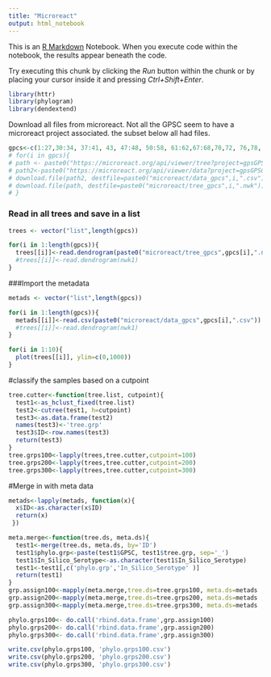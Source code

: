 ```yaml
---
title: "Microreact"
output: html_notebook
---
```


This is an [R Markdown](http://rmarkdown.rstudio.com) Notebook. When you execute code within the notebook, the results appear beneath the code. 

Try executing this chunk by clicking the *Run* button within the chunk or by placing your cursor inside it and pressing *Ctrl+Shift+Enter*. 

```r
library(httr)
library(phylogram)
library(dendextend)
```

Download all files from microreact. Not all the GPSC seem to have a microreact project associated. the subset below all had files.
```r
gpcs<-c(1:27,30:34, 37:41, 43, 47:48, 50:58, 61:62,67:68,70,72, 76,78, 79,80,81,90,91,93, 94,97,103,105,117, 131)
# for(i in gpcs){
# path <- paste0("https://microreact.org/api/viewer/tree?project=gpsGPSC",i)
# path2<-paste0("https://microreact.org/api/viewer/data?project=gpsGPSC",i)
# download.file(path2, destfile=paste0("microreact/data_gpcs",i,".csv"))
# download.file(path, destfile=paste0("microreact/tree_gpcs",i,".nwk"))
# }
```

### Read in all trees and save in a list
```r
trees <- vector("list",length(gpcs))

for(i in 1:length(gpcs)){
  trees[[i]]<-read.dendrogram(paste0("microreact/tree_gpcs",gpcs[i],".nwk"))
  #trees[[i]]<-read.dendrogram(nwk1)
}  
```

###Import the metadata
```r
metads <- vector("list",length(gpcs))

for(i in 1:length(gpcs)){
  metads[[i]]<-read.csv(paste0("microreact/data_gpcs",gpcs[i],".csv"))
  #trees[[i]]<-read.dendrogram(nwk1)
} 
```

```r
for(i in 1:10){
  plot(trees[[i]], ylim=c(0,1000))
}
```

#classify the samples based on a cutpoint
```r
tree.cutter<-function(tree.list, cutpoint){
  test1<-as_hclust_fixed(tree.list)
  test2<-cutree(test1, h=cutpoint)
  test3<-as.data.frame(test2)
  names(test3)<-'tree.grp'
  test3$ID<-row.names(test3)
  return(test3)
}
tree.grps100<-lapply(trees,tree.cutter,cutpoint=100)
tree.grps200<-lapply(trees,tree.cutter,cutpoint=200)
tree.grps300<-lapply(trees,tree.cutter,cutpoint=300)

```

#Merge in with meta data
```r
metads<-lapply(metads, function(x){
  x$ID<-as.character(x$ID)
  return(x)
 })

meta.merge<-function(tree.ds, meta.ds){
  test1<-merge(tree.ds, meta.ds, by='ID')
  test1$phylo.grp<-paste(test1$GPSC, test1$tree.grp, sep='_')
  test1$In_Silico_Serotype<-as.character(test1$In_Silico_Serotype)
  test1<-test1[,c('phylo.grp','In_Silico_Serotype' )]
  return(test1)
}
grp.assign100<-mapply(meta.merge,tree.ds=tree.grps100, meta.ds=metads , SIMPLIFY=F)
grp.assign200<-mapply(meta.merge,tree.ds=tree.grps200, meta.ds=metads , SIMPLIFY=F)
grp.assign300<-mapply(meta.merge,tree.ds=tree.grps300, meta.ds=metads , SIMPLIFY=F)

phylo.grps100<- do.call('rbind.data.frame',grp.assign100)
phylo.grps200<- do.call('rbind.data.frame',grp.assign200)
phylo.grps300<- do.call('rbind.data.frame',grp.assign300)

write.csv(phylo.grps100, 'phylo.grps100.csv')
write.csv(phylo.grps200, 'phylo.grps200.csv')
write.csv(phylo.grps300, 'phylo.grps300.csv')

```





